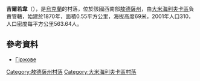 {{coord|47|6|11|N|29|48|49|E|scale:30000|display=title}}

'''吉爾若韋'''（{{lang-uk|Гіржове}}），是[[烏克蘭|烏克蘭]]的村落，位於該國西南部[[敖德薩州|敖德薩州]]，由[[大米海利夫卡區|大米海利夫卡區]]負責管轄，始建於1870年，面積0.55平方公里，海拔高度69米，2001年人口310，人口密度每平方公里563.64人。

==參考資料==
*[http://w1.c1.rada.gov.ua/pls/z7502/A005?rdat1=04.07.2011&rf7571=24054 Гіржове]{{dead link|date=2017年12月 |bot=InternetArchiveBot |fix-attempted=yes }}

{{DEFAULTSORT:Гіржове}}
[[Category:敖德薩州村落|Category:敖德薩州村落]]
[[Category:大米海利夫卡區村落|Category:大米海利夫卡區村落]]


{{Odessa-geo-stub}}